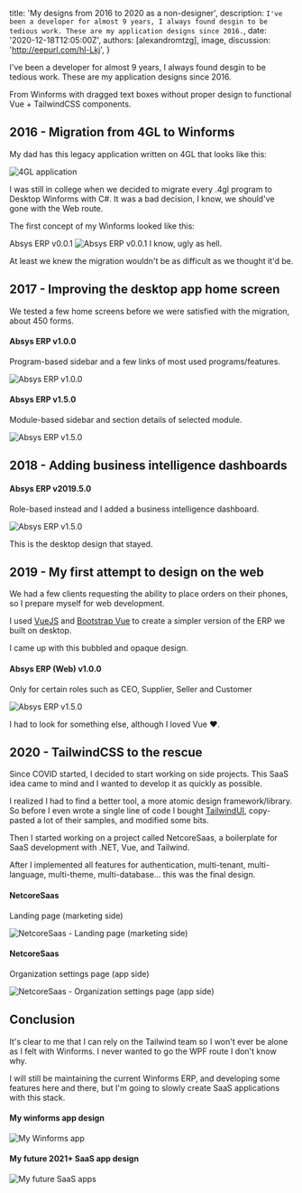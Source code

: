 
  title: 'My designs from 2016 to 2020 as a non-designer',
  description: `I've been a developer for almost 9 years, I always found desgin to be tedious work. These are my application designs since 2016.`,
  date: '2020-12-18T12:05:00Z',
  authors: [alexandromtzg],
  image,
  discussion: 'http://eepurl.com/hl-Lkj',
}

I've been a developer for almost 9 years, I always found desgin to be tedious work. These are my application designs since 2016.

From Winforms with dragged text boxes without proper design to functional Vue + TailwindCSS components.

<!--more-->

## 2016 - Migration from 4GL to Winforms

My dad has this legacy application written on 4GL that looks like this:

<img src={img4gl} alt="4GL application" className="border-3 border-gray-900 rounded-md w-full shadow-md" />

I was still in college when we decided to migrate every .4gl program to Desktop Winforms with C#. It was a bad decision, I know, we should've gone with the Web route. 

The first concept of my Winforms looked like this:

<span className="font-bold">
Absys ERP v0.0.1
</span>
<img src={img1} alt="Absys ERP v0.0.1" className="border-3 border-gray-900 rounded-md w-full shadow-md" />
I know, ugly as hell.

At least we knew the migration wouldn't be as difficult as we thought it'd be.

## 2017 - Improving the desktop app home screen

We tested a few home screens before we were satisfied with the migration, about 450 forms.

<h4>Absys ERP v1.0.0</h4>
<p>Program-based sidebar and a few links of most used programs/features.</p>
<img src={img2} alt="Absys ERP v1.0.0" className="border-3 border-gray-900 rounded-md w-full shadow-md" />

<h4>Absys ERP v1.5.0</h4>
<p>Module-based sidebar and section details of selected module.</p>
<img src={img3} alt="Absys ERP v1.5.0" className="border-3 border-gray-900 rounded-md w-full shadow-md" />

## 2018 - Adding business intelligence dashboards

<h4>Absys ERP v2019.5.0</h4>
<p>Role-based instead and I added a business intelligence dashboard.</p>
<img src={img4} alt="Absys ERP v1.5.0" className="border-3 border-gray-900 rounded-md w-full shadow-md" />

This is the desktop design that stayed.

## 2019 - My first attempt to design on the web

We had a few clients requesting the ability to place orders on their phones, so I prepare myself for web development.

I used [VueJS](https://vuejs.org/) and [Bootstrap Vue](https://bootstrap-vue.org/) to create a simpler version of the ERP we built on desktop.

I came up with this bubbled and opaque design.

<h4>Absys ERP (Web) v1.0.0</h4>
<p>Only for certain roles such as CEO, Supplier, Seller and Customer</p>
<img src={imgWeb} alt="Absys ERP v1.5.0" className="border-3 border-gray-900 rounded-md w-full shadow-md" />

I had to look for something else, although I loved Vue ❤️.

## 2020 - TailwindCSS to the rescue

Since COVID started, I decided to start working on side projects. This SaaS idea came to mind and I wanted to develop it as quickly as possible.

I realized I had to find a better tool, a more atomic design framework/library.
So before I even wrote a single line of code I bought [TailwindUI](https://tailwindui.com), copy-pasted a lot of their samples, and modified some bits.

Then I started working on a project called NetcoreSaas, a boilerplate for SaaS development with .NET, Vue, and Tailwind.

After I implemented all features for authentication, multi-tenant, multi-language, multi-theme, multi-database... this was the final design.

<h4>NetcoreSaas</h4>
<p>Landing page (marketing side)</p>
<img src={img6} alt="NetcoreSaas - Landing page (marketing side)" className="border-3 border-gray-900 rounded-md w-full shadow-md" />

<h4>NetcoreSaas</h4>
<p>Organization settings page (app side)</p>
<img src={img7} alt="NetcoreSaas - Organization settings page (app side)" className="border-3 border-gray-900 rounded-md w-full shadow-md" />

## Conclusion

It's clear to me that I can rely on the Tailwind team so I won't ever be alone as I felt with Winforms. I never wanted to go the WPF route I don't know why.

I will still be maintaining the current Winforms ERP, and developing some features here and there, but I'm going to slowly create SaaS applications with this stack.

<h4>My winforms app design</h4>
<img src={img9} alt="My Winforms app" className="border-3 border-gray-900 rounded-md w-full shadow-md" />

<h4>My future 2021+ SaaS app design</h4>
<img src={img8} alt="My future SaaS apps" className="border-3 border-gray-900 rounded-md w-full shadow-md" />

